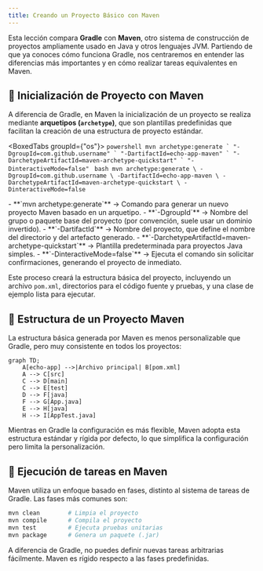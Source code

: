```yaml
---
title: Creando un Proyecto Básico con Maven
---
```


<ReadingTime/>
<GitHubRepoLink repo={""} user={"r8vnhill"} />

Esta lección compara **Gradle** con **Maven**, otro sistema de construcción de proyectos ampliamente usado en Java y otros lenguajes JVM. Partiendo de que ya conoces cómo funciona Gradle, nos centraremos en entender las diferencias más importantes y en cómo realizar tareas equivalentes en Maven.

## 🚧 Inicialización de Proyecto con Maven  

A diferencia de Gradle, en Maven la inicialización de un proyecto se realiza mediante **arquetipos (`archetype`)**, que son plantillas predefinidas que facilitan la creación de una estructura de proyecto estándar.

<BoxedTabs groupId={"os"}>
    <TabItem value="Windows" label="Windows">
        ```powershell
        mvn archetype:generate `
            "-DgroupId=com.github.username" `
            "-DartifactId=echo-app-maven" `
            "-DarchetypeArtifactId=maven-archetype-quickstart" `
            "-DinteractiveMode=false"
        ```
    </TabItem>
    <TabItem value="Linux/Mac" label="Linux/Mac">
        ```bash
        mvn archetype:generate \
            -DgroupId=com.github.username \
            -DartifactId=echo-app-maven \
            -DarchetypeArtifactId=maven-archetype-quickstart \
            -DinteractiveMode=false
        ```
    </TabItem>
</BoxedTabs>

<Explanation>
    - **`mvn archetype:generate`** → Comando para generar un nuevo proyecto Maven basado en un arquetipo.
    - **`-DgroupId`** → Nombre del grupo o paquete base del proyecto (por convención, suele usar un dominio invertido).
    - **`-DartifactId`** → Nombre del proyecto, que define el nombre del directorio y del artefacto generado.
    - **`-DarchetypeArtifactId=maven-archetype-quickstart`** → Plantilla predeterminada para proyectos Java simples.
    - **`-DinteractiveMode=false`** → Ejecuta el comando sin solicitar confirmaciones, generando el proyecto de inmediato.
</Explanation>

Este proceso creará la estructura básica del proyecto, incluyendo un archivo `pom.xml`, directorios para el código fuente y pruebas, y una clase de ejemplo lista para ejecutar.

## 🌳 Estructura de un Proyecto Maven

La estructura básica generada por Maven es menos personalizable que Gradle, pero muy consistente en todos los proyectos:

```mermaid
graph TD;
    A[echo-app] -->|Archivo principal| B[pom.xml]
    A --> C[src]
    C --> D[main]
    C --> E[test]
    D --> F[java]
    F --> G[App.java]
    E --> H[java]
    H --> I[AppTest.java]
```

Mientras en Gradle la configuración es más flexible, Maven adopta esta estructura estándar y rígida por defecto, lo que simplifica la configuración pero limita la personalización.

## 🚀 Ejecución de tareas en Maven

Maven utiliza un enfoque basado en fases, distinto al sistema de tareas de Gradle. Las fases más comunes son:

```bash
mvn clean        # Limpia el proyecto
mvn compile      # Compila el proyecto
mvn test         # Ejecuta pruebas unitarias
mvn package      # Genera un paquete (.jar)
```

A diferencia de Gradle, no puedes definir nuevas tareas arbitrarias fácilmente. Maven es rígido respecto a las fases predefinidas.
